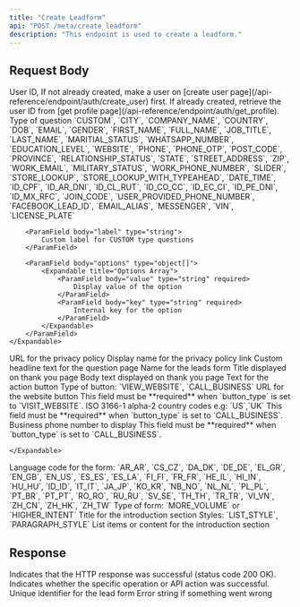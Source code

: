 ```yaml
---
title: "Create Leadform"
api: "POST /meta/create_leadform"
description: "This endpoint is used to create a leadform."
---
```


## Request Body

<ParamField body="userId" type="string" required>
	User ID, If not already created, make a user on [create user
	page](/api-reference/endpoint/auth/create_user) first. If already created,
	retrieve the user ID from [get profile
	page](/api-reference/endpoint/auth/get_profile).
</ParamField>

<ParamField body="leadFormQuestions" type="object[]" required>
	<Expandable title="Lead Form Questions Array">
		<ParamField body="type" type="string" required>
			Type of question `CUSTOM`, `CITY`, `COMPANY_NAME`, `COUNTRY`, `DOB`, `EMAIL`, `GENDER`, `FIRST_NAME`, `FULL_NAME`, `JOB_TITLE`, `LAST_NAME`, `MARITIAL_STATUS`, `WHATSAPP_NUMBER`, `EDUCATION_LEVEL`, `WEBSITE`, `PHONE`, `PHONE_OTP`, `POST_CODE`, `PROVINCE`, `RELATIONSHIP_STATUS`, `STATE`, `STREET_ADDRESS`, `ZIP`, `WORK_EMAIL`, `MILITARY_STATUS`, `WORK_PHONE_NUMBER`, `SLIDER`, `STORE_LOOKUP`, `STORE_LOOKUP_WITH_TYPEAHEAD`, `DATE_TIME`, `ID_CPF`, `ID_AR_DNI`, `ID_CL_RUT`, `ID_CO_CC`, `ID_EC_CI`, `ID_PE_DNI`, `ID_MX_RFC`, `JOIN_CODE`, `USER_PROVIDED_PHONE_NUMBER`, `FACEBOOK_LEAD_ID`, `EMAIL_ALIAS`, `MESSENGER`, `VIN`, `LICENSE_PLATE`
		</ParamField>

    	<ParamField body="label" type="string">
    		Custom label for CUSTOM type questions
    	</ParamField>

    	<ParamField body="options" type="object[]">
    		<Expandable title="Options Array">
    			<ParamField body="value" type="string" required>
    				Display value of the option
    			</ParamField>
    			<ParamField body="key" type="string" required>
    				Internal key for the option
    			</ParamField>
    		</Expandable>
    	</ParamField>
    </Expandable>

</ParamField>

<ParamField body="privacyPolicyUrl" type="string" required>
	URL for the privacy policy
</ParamField>

<ParamField body="privacyPolicyName" type="string" required>
	Display name for the privacy policy link
</ParamField>

<ParamField body="questionPageCustomHeadline" type="string">
	Custom headline text for the question page
</ParamField>

<ParamField body="leadsFormName" type="string" required>
	Name for the leads form
</ParamField>

<ParamField body="thankYouPage" type="object" required>
	<Expandable title="Thank You Page Object">
		<ParamField body="title" type="string" required>
			Title displayed on thank you page
		</ParamField>
		<ParamField body="body" type="string" required>
			Body text displayed on thank you page
		</ParamField>
		<ParamField body="button_text" type="string" required>
			Text for the action button
		</ParamField>
				<ParamField body="button_type" type="string" required>
			Type of button: `VIEW_WEBSITE`, `CALL_BUSINESS`
		</ParamField>
				<ParamField body="website_url" type="string">
			URL for the website button
			<Note>
				This field must be **required** when `button_type` is set to `VISIT_WEBSITE`.
			</Note>
		</ParamField>
				<ParamField body="country_code" type="string">
			ISO 3166-1 alpha-2 country codes e.g: `US`,`UK`
				<Note>
				This field must be **required** when `button_type` is set to `CALL_BUSINESS`.
			</Note>
		</ParamField>
		<ParamField body="business_phone_number" type="string">
			Business phone number to display
				<Note>
				This field must be **required** when `button_type` is set to `CALL_BUSINESS`.
			</Note>
		</ParamField>



	</Expandable>
</ParamField>

<ParamField body="language" type="string" required>
	Language code for the form: `AR_AR`, `CS_CZ`, `DA_DK`, `DE_DE`, `EL_GR`,
	`EN_GB`, `EN_US`, `ES_ES`, `ES_LA`, `FI_FI`, `FR_FR`, `HE_IL`, `HI_IN`,
	`HU_HU`, `ID_ID`, `IT_IT`, `JA_JP`, `KO_KR`, `NB_NO`, `NL_NL`, `PL_PL`,
	`PT_BR`, `PT_PT`, `RO_RO`, `RU_RU`, `SV_SE`, `TH_TH`, `TR_TR`, `VI_VN`,
	`ZH_CN`, `ZH_HK`, `ZH_TW`
</ParamField>

<ParamField body="form_type" type="string" required>
	Type of form: `MORE_VOLUME` or `HIGHER_INTENT`
</ParamField>

<ParamField body="intro" type="object">
	<Expandable title="Intro Object">
		<ParamField body="title" type="string" required>
			Title for the introduction section
		</ParamField>
		<ParamField body="style" type="string" required>
			Styles: `LIST_STYLE`, `PARAGRAPH_STYLE`
		</ParamField>
		<ParamField body="content" type="string[]" required>
			List items or content for the introduction section
    	</ParamField>
    </Expandable>

</ParamField>

## Response

<ResponseField name="success" type="boolean">
	Indicates that the HTTP response was successful (status code 200 OK).
</ResponseField>

<ResponseField name="results" type="object">
	<Expandable title="Results Object">
		<ResponseField name="success" type="boolean">
			Indicates whether the specific operation or API action was
			successful.
		</ResponseField>
		<ResponseField name="leadFormId" type="string">
			Unique identifier for the lead form
		</ResponseField>
		<ResponseField name="error" type="string">
			Error string if something went wrong
		</ResponseField>
	</Expandable>
</ResponseField>

